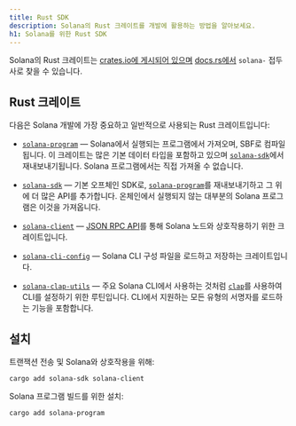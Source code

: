 ```yaml
---
title: Rust SDK
description: Solana의 Rust 크레이트를 개발에 활용하는 방법을 알아보세요.
h1: Solana를 위한 Rust SDK
---
```


Solana의 Rust 크레이트는
[crates.io에 게시되어 있으며](https://crates.io/search?q=solana-)
[docs.rs에서](https://docs.rs/releases/search?query=solana-) `solana-` 접두사로
찾을 수 있습니다.

## Rust 크레이트

다음은 Solana 개발에 가장 중요하고 일반적으로 사용되는 Rust 크레이트입니다:

- [`solana-program`] &mdash; Solana에서 실행되는 프로그램에서 가져오며, SBF로
  컴파일됩니다. 이 크레이트는 많은 기본 데이터 타입을 포함하고 있으며
  [`solana-sdk`]에서 재내보내기됩니다. Solana 프로그램에서는 직접 가져올 수
  없습니다.

- [`solana-sdk`] &mdash; 기본 오프체인 SDK로, [`solana-program`]를
  재내보내기하고 그 위에 더 많은 API를 추가합니다. 온체인에서 실행되지 않는
  대부분의 Solana 프로그램은 이것을 가져옵니다.

- [`solana-client`] &mdash; [JSON RPC API](/docs/rpc)를 통해 Solana 노드와
  상호작용하기 위한 크레이트입니다.

- [`solana-cli-config`] &mdash; Solana CLI 구성 파일을 로드하고 저장하는
  크레이트입니다.

- [`solana-clap-utils`] &mdash; 주요 Solana CLI에서 사용하는 것처럼 [`clap`]를
  사용하여 CLI를 설정하기 위한 루틴입니다. CLI에서 지원하는 모든 유형의 서명자를
  로드하는 기능을 포함합니다.

[`solana-program`]: https://docs.rs/solana-program
[`solana-sdk`]: https://docs.rs/solana-sdk
[`solana-client`]: https://docs.rs/solana-client
[`solana-cli-config`]: https://docs.rs/solana-cli-config
[`solana-clap-utils`]: https://docs.rs/solana-clap-utils
[`clap`]: https://docs.rs/clap

## 설치

트랜잭션 전송 및 Solana와 상호작용을 위해:

```shell title="Terminal"
cargo add solana-sdk solana-client
```

Solana 프로그램 빌드를 위한 설치:

```shell title="Terminal"
cargo add solana-program
```